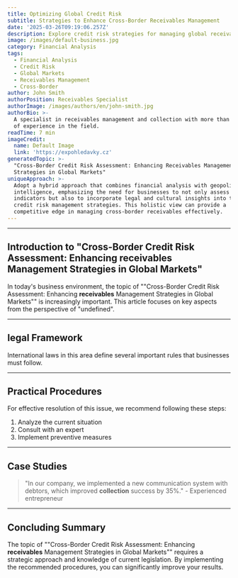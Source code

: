 ```yaml
---
title: Optimizing Global Credit Risk
subtitle: Strategies to Enhance Cross-Border Receivables Management
date: '2025-03-26T09:19:06.257Z'
description: Explore credit risk strategies for managing global receivables effectively.
image: /images/default-business.jpg
category: Financial Analysis
tags:
  - Financial Analysis
  - Credit Risk
  - Global Markets
  - Receivables Management
  - Cross-Border
author: John Smith
authorPosition: Receivables Specialist
authorImage: /images/authors/en/john-smith.jpg
authorBio: >-
  A specialist in receivables management and collection with more than 10 years
  of experience in the field.
readTime: 7 min
imageCredit:
  name: Default Image
  link: 'https://expohledavky.cz'
generatedTopic: >-
  "Cross-Border Credit Risk Assessment: Enhancing Receivables Management
  Strategies in Global Markets"
uniqueApproach: >-
  Adopt a hybrid approach that combines financial analysis with geopolitical
  intelligence, emphasizing the need for businesses to not only assess economic
  indicators but also to incorporate legal and cultural insights into their
  credit risk management strategies. This holistic view can provide a
  competitive edge in managing cross-border receivables effectively.
---
```





---

## Introduction to "Cross-Border Credit Risk Assessment: Enhancing **receivables** Management Strategies in Global Markets"

In today's business environment, the topic of ""Cross-Border Credit Risk Assessment: Enhancing **receivables** Management Strategies in Global Markets"" is increasingly important. This article focuses on key aspects from the perspective of "undefined".



---

## **legal** Framework

International laws in this area define several important rules that businesses must follow.



---

## Practical Procedures

For effective resolution of this issue, we recommend following these steps:

1. Analyze the current situation
2. Consult with an expert
3. Implement preventive measures



---

## Case Studies

> "In our company, we implemented a new communication system with debtors, which improved **collection** success by 35%." - Experienced entrepreneur



---

## Concluding Summary

The topic of ""Cross-Border Credit Risk Assessment: Enhancing **receivables** Management Strategies in Global Markets"" requires a strategic approach and knowledge of current legislation. By implementing the recommended procedures, you can significantly improve your results.
